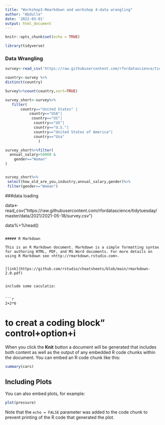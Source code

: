 ```yaml
---
title: "Workshop3-Rmarkdown and workshop 4-data wrangling"
author: "Abdulle"
date: '2022-03-01'
output: html_document
---
```


```r
knitr::opts_chunk$set(echo = TRUE)

library(tidyverse)
```

### Data Wrangling

```r
survey<-read_csv('https://raw.githubusercontent.com/rfordatascience/tidytuesday/master/data/2021/2021-05-18/survey.csv')

country<-survey %>%
distinct(country)

Survey%>%count(country,sort=TRUE)

survey_short<-survey%>%
   filter(
       country=="United States" |
           country=="USA"|
            country=="US"|
             country=="US"|
             country=="U.S."|
             country=="United States of America"|
             country=="Usa"
               )

survey_short%>%filter(
  annual_salary>50000 &
    gender=="Woman"
)


survey_short%>%
 select(how_old_are_you,industry,annual_salary,gender)%>%
 filter(gender=="Woman")

```

###data loading



data<-read_csv("https://raw.githubusercontent.com/rfordatascience/tidytuesday/master/data/2021/2021-05-18/survey.csv")

data%>%head()

```

##### R Markdown

This is an R Markdown document. Markdown is a simple formatting syntax for authoring HTML, PDF, and MS Word documents. For more details on using R Markdown see <http://rmarkdown.rstudio.com>.


[link](https://github.com/rstudio/cheatsheets/blob/main/rmarkdown-2.0.pdf)


include some caculatio:


```r

2+2*6
```


# to creat a coding block" control+option+i
When you click the **Knit** button a document will be generated that includes both content as well as the output of any embedded R code chunks within the document. You can embed an R code chunk like this:

```r
summary(cars)
```

## Including Plots

You can also embed plots, for example:

```r
plot(pressure)
```

Note that the `echo = FALSE` parameter was added to the code chunk to prevent printing of the R code that generated the plot.
